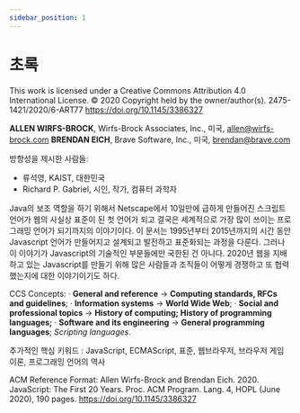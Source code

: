 ```yaml
---
sidebar_position: 1
---
```


# 초록

This work is licensed under a Creative Commons Attribution 4.0 International License.
© 2020 Copyright held by the owner/author(s).
2475-1421/2020/6-ART77
https://doi.org/10.1145/3386327

**ALLEN WIRFS-BROCK**, Wirfs-Brock Associates, Inc., 미국, allen@wirfs-brock.com
**BRENDAN EICH**, Brave Software, Inc., 미국, brendan@brave.com

방향성을 제시한 사람들:

- 류석영, KAIST, 대한민국
- Richard P. Gabriel, 시인, 작가, 컴퓨터 과학자

Java의 보조 역할을 하기 위해서 Netscape에서 10일만에 급하게 만들어진 스크립트 언어가 웹의 사실상 표준이 된 첫 언어가 되고 결국은 세계적으로 가장 많이 쓰이는 프로그래밍 언어가 되기까지의 이야기이다. 이 문서는 1995년부터 2015년까지의 시간 동안 Javascript 언어가 만들어지고 설계되고 발전하고 표준화되는 과정을 다룬다. 그러나 이 이야기가 Javascript의 기술적인 부분들에만 국한된 건 아니다. 2020년 웹을 지배하고 있는 Javascript를 만들기 위해 많은 사람들과 조직들이 어떻게 경쟁하고 또 협력했는지에 대한 이야기이기도 하다.

CCS Concepts: · **General and reference** → **Computing standards, RFCs and guidelines**; · **Information systems** → **World Wide Web**; · **Social and professional topics** → **History of computing; History of programming languages;** · **Software and its engineering** → **General programming languages**; _Scripting languages_.

추가적인 핵심 키워드 : JavaScript, ECMAScript, 표준, 웹브라우저, 브라우저 게임 이론, 프로그래밍 언어의 역사

ACM Reference Format: Allen Wirfs-Brock and Brendan Eich. 2020. JavaScript: The First 20 Years. Proc. ACM Program. Lang. 4, HOPL
(June 2020), 190 pages. https://doi.org/10.1145/3386327
